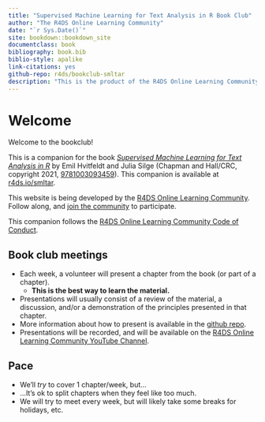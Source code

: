 ```yaml
--- 
title: "Supervised Machine Learning for Text Analysis in R Book Club"
author: "The R4DS Online Learning Community"
date: "`r Sys.Date()`"
site: bookdown::bookdown_site
documentclass: book
bibliography: book.bib
biblio-style: apalike
link-citations: yes
github-repo: r4ds/bookclub-smltar
description: "This is the product of the R4DS Online Learning Community's Supervised Machine Learning for Text Analysis in R Book Club."
---
```


# Welcome {-}

Welcome to the bookclub! 

This is a companion for the book [_Supervised Machine Learning for Text Analysis in R_](https://smltar.com/) by Emil Hvitfeldt and Julia Silge (Chapman and Hall/CRC, copyright 2021, [9781003093459](https://doi.org/10.1201/9781003093459)).
This companion is available at [r4ds.io/smltar](https://r4ds.io/smltar).

This website is being developed by the [R4DS Online Learning Community](https://rfordatasci.com). Follow along, and [join the community](https://r4ds.io/join) to participate.

This companion follows the [R4DS Online Learning Community Code of Conduct](https://r4ds.io/conduct).

## Book club meetings {-}

- Each week, a volunteer will present a chapter from the book (or part of a chapter).
  - **This is the best way to learn the material.**
- Presentations will usually consist of a review of the material, a discussion, and/or a demonstration of the principles presented in that chapter.
- More information about how to present is available in the [github repo](https://github.com/r4ds/bookclub-smltar).
- Presentations will be recorded, and will be available on the [R4DS Online Learning Community YouTube Channel](https://r4ds.io/youtube).

## Pace {-}

- We'll _try_ to cover 1 chapter/week, but...
- ...It's ok to split chapters when they feel like too much.
- We will try to meet every week, but will likely take some breaks for holidays, etc.
